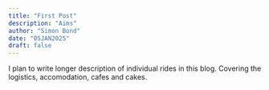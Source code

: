```yaml
---
title: "First Post"
description: "Aims"
author: "Simon Bond"
date: "05JAN2025"
draft: false
---
```



I plan to write longer description of individual rides in this blog. Covering the logistics, accomodation, cafes and cakes. 


